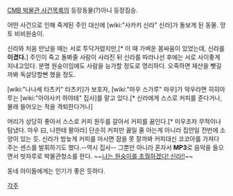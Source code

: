 [[CMB 박물관 사건목록]]의 등장동물(?)아니 등장짐승.

어떤 사건으로 인해 죽게된 주인 대신에 [wiki:"사카키 신라" 신라]가 돌보게 된 동물. 망토 비비원숭이.

신라와 처음 만났을 때는 서로 투닥거렸지만,[* 이 때 가벼운 몸싸움이 있었는데, 신라를 '''이겼다.'''] 주인이 죽고 돌봐줄 사람이 사라진 뒤 신라를 따라나선 후에는 서로 사이좋게 지내고있다. 분명 원숭이임에도 사람을 능가할 정도로 영리하다. 오죽하면 재산을 뺏길까봐 독살당할뻔 했을 정도. 

[wiki:"나나세 타츠키" 타츠키]가 보호자, [wiki:"마우 스가루" 마우]가 악우라면 히히마루는 [wiki:"아야사키 하야테" 집사]를 맡고 있다.[* 신라에게 스스로 커피를 준다거나, 몰래 들어오는 적을 격퇴한다거나]

머리가 상당히 좋아서 스스로 커피 원두를 갈아서 커피를 끓인다.[* 미우조차 무척이나 탐냈다. 마우 曰, 나한테 팔아라] 단순히 커피만 끓일 줄 아는게 아니라 집안일 전반에 소양이 있는 듯. 신라가 밤늦게 커피를 마시면 잠을 못 잘까봐 커피대신 코코아를 가져다 주는 센스를 발휘하기도 했다.--역시 집사-- 그뿐만 아니라 혼자서 '''MP3'''로 음악을 들으면서 빗자루로 박물관청소를 한다. ~~[[디오 브란도|나는 원숭이를 초월하겠다! 신라!!]]~~


동네 아이들에게는 인기가 좋은 듯하다.


[[각주]]
